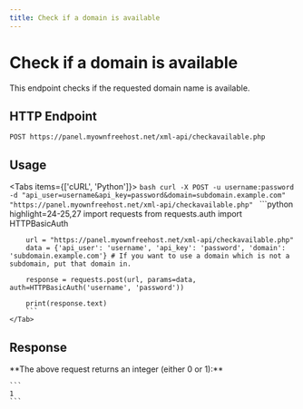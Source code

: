 ```yaml
---
title: Check if a domain is available
---
```



# Check if a domain is available
This endpoint checks if the requested domain name is available.


## HTTP Endpoint

`POST https://panel.myownfreehost.net/xml-api/checkavailable.php`

## Usage

<Tabs items={['cURL', 'Python']}>
    <Tab>
        ```bash
        curl -X POST -u username:password -d "api_user=username&api_key=password&domain=subdomain.example.com" "https://panel.myownfreehost.net/xml-api/checkavailable.php"
        ```
    </Tab>
    <Tab>
        ```python highlight=24-25,27
        import requests
        from requests.auth import HTTPBasicAuth

        url = "https://panel.myownfreehost.net/xml-api/checkavailable.php"
        data = {'api_user': 'username', 'api_key': 'password', 'domain': 'subdomain.example.com'} # If you want to use a domain which is not a subdomain, put that domain in.

        response = requests.post(url, params=data, auth=HTTPBasicAuth('username', 'password'))

        print(response.text)
        ```
    </Tab>
</Tabs>


## Response

<Callout emoji="💡">
    **The above request returns an integer (either 0 or 1):**

    ```
    1
    ```
</Callout>
